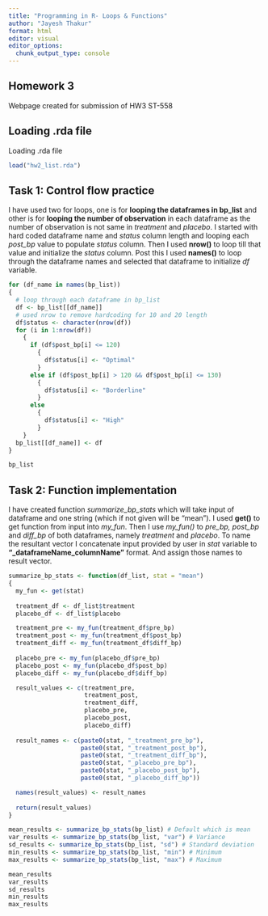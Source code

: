 ```yaml
---
title: "Programming in R- Loops & Functions"
author: "Jayesh Thakur"
format: html
editor: visual
editor_options: 
  chunk_output_type: console
---
```


## Homework 3

Webpage created for submission of HW3 ST-558

## Loading .rda file

Loading .rda file

```r
load("hw2_list.rda")
```

## Task 1: Control flow practice

I have used two for loops, one is for **looping the dataframes in bp_list** and other is for **looping the number of observation** in each dataframe as the number of observation is not same in *treatment* and *placebo*. I started with hard coded dataframe name and *status* column length and looping each *post_bp* value to populate *status* column. Then I used **nrow()** to loop till that value and initialize the *status* column. Post this I used **names()** to loop through the dataframe names and selected that dataframe to initialize *df* variable.

```r
for (df_name in names(bp_list)) 
{
  # loop through each dataframe in bp_list
  df <- bp_list[[df_name]]
  # used nrow to remove hardcoding for 10 and 20 length
  df$status <- character(nrow(df))
  for (i in 1:nrow(df))
    {
      if (df$post_bp[i] <= 120) 
        {
          df$status[i] <- "Optimal"
        } 
      else if (df$post_bp[i] > 120 && df$post_bp[i] <= 130) 
        {
          df$status[i] <- "Borderline"
        }
      else 
        {
          df$status[i] <- "High"
        }
    }
  bp_list[[df_name]] <- df
}

bp_list
```

## Task 2: Function implementation

I have created function *summarize_bp_stats* which will take input of dataframe and one string (which if not given will be "mean"). I used **get()** to get function from input into *my_fun*. Then I use *my_fun()* to *pre_bp, post_bp* and *diff_bp* of both dataframes, namely *treatment* and *placebo*. To name the resultant vector I concatenate input provided by user in *stat* variable to **"\_dataframeName_columnName"** format. And assign those names to result vector.

```r
summarize_bp_stats <- function(df_list, stat = "mean")
{
  my_fun <- get(stat)
  
  treatment_df <- df_list$treatment
  placebo_df <- df_list$placebo

  treatment_pre <- my_fun(treatment_df$pre_bp)
  treatment_post <- my_fun(treatment_df$post_bp)
  treatment_diff <- my_fun(treatment_df$diff_bp)
  
  placebo_pre <- my_fun(placebo_df$pre_bp)
  placebo_post <- my_fun(placebo_df$post_bp)
  placebo_diff <- my_fun(placebo_df$diff_bp)

  result_values <- c(treatment_pre,
                     treatment_post, 
                     treatment_diff, 
                     placebo_pre, 
                     placebo_post, 
                     placebo_diff)
  
  result_names <- c(paste0(stat, "_treatment_pre_bp"),
                    paste0(stat, "_treatment_post_bp"), 
                    paste0(stat, "_treatment_diff_bp"),
                    paste0(stat, "_placebo_pre_bp"), 
                    paste0(stat, "_placebo_post_bp"), 
                    paste0(stat, "_placebo_diff_bp"))

  names(result_values) <- result_names
  
  return(result_values)
}

mean_results <- summarize_bp_stats(bp_list) # Default which is mean
var_results <- summarize_bp_stats(bp_list, "var") # Variance
sd_results <- summarize_bp_stats(bp_list, "sd") # Standard deviation
min_results <- summarize_bp_stats(bp_list, "min") # Minimum
max_results <- summarize_bp_stats(bp_list, "max") # Maximum

mean_results
var_results
sd_results
min_results
max_results
```
